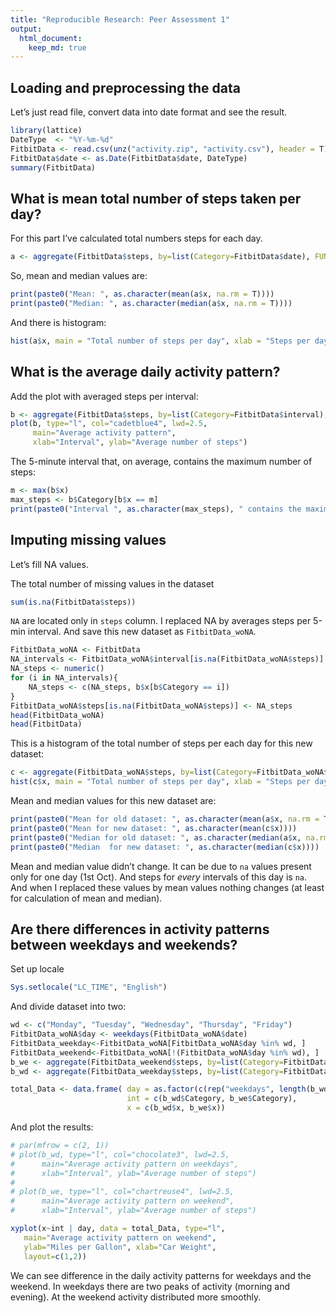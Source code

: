 ```yaml
---
title: "Reproducible Research: Peer Assessment 1"
output: 
  html_document:
    keep_md: true
---
```



## Loading and preprocessing the data

Let's just read file, convert data into date format and see the result.

```r
library(lattice)
DateType  <- "%Y-%m-%d"
FitbitData <- read.csv(unz("activity.zip", "activity.csv"), header = T)
FitbitData$date <- as.Date(FitbitData$date, DateType)
summary(FitbitData)
```


## What is mean total number of steps taken per day?

For this part I've calculated total numbers steps for each day.
```r
a <- aggregate(FitbitData$steps, by=list(Category=FitbitData$date), FUN=sum)
```
So, mean and median values are:
```r
print(paste0("Mean: ", as.character(mean(a$x, na.rm = T))))
print(paste0("Median: ", as.character(median(a$x, na.rm = T))))
```
And there is histogram:

```r
hist(a$x, main = "Total number of steps per day", xlab = "Steps per day", col = "cadetblue2")
```


## What is the average daily activity pattern?

Add the plot with averaged steps per interval:

```r
b <- aggregate(FitbitData$steps, by=list(Category=FitbitData$interval), FUN=mean, na.rm=TRUE)
plot(b, type="l", col="cadetblue4", lwd=2.5, 
     main="Average activity pattern", 
     xlab="Interval", ylab="Average number of steps")
```

The 5-minute interval that, on average, contains the maximum number of steps:

```r
m <- max(b$x)
max_steps <- b$Category[b$x == m]
print(paste0("Interval ", as.character(max_steps), " contains the maximum number of steps."))
```

## Imputing missing values
Let's fill NA values.

The total number of missing values in the dataset
```r
sum(is.na(FitbitData$steps))
```

```NA``` are located only in ```steps``` column. I replaced NA by averages steps per 5-min interval. And save this new dataset as ```FitbitData_woNA```.


```r
FitbitData_woNA <- FitbitData
NA_intervals <- FitbitData_woNA$interval[is.na(FitbitData_woNA$steps)]
NA_steps <- numeric()
for (i in NA_intervals){
    NA_steps <- c(NA_steps, b$x[b$Category == i])
}
FitbitData_woNA$steps[is.na(FitbitData_woNA$steps)] <- NA_steps
head(FitbitData_woNA)
head(FitbitData)

```
This is a histogram of the total number of steps per each day for this new dataset:

```r
c <- aggregate(FitbitData_woNA$steps, by=list(Category=FitbitData_woNA$date), FUN=sum)
hist(c$x, main = "Total number of steps per day", xlab = "Steps per day", col = "cadetblue2")
```

Mean and median values for this new dataset are:
```r
print(paste0("Mean for old dataset: ", as.character(mean(a$x, na.rm = T))))
print(paste0("Mean for new dataset: ", as.character(mean(c$x))))
print(paste0("Median for old dataset: ", as.character(median(a$x, na.rm = T))))
print(paste0("Median  for new dataset: ", as.character(median(c$x))))
```

Mean and median value didn't change. It can be due to ```na``` values present only for one day (1st Oct). And steps for *every* intervals of this day is ```na```. And when I replaced these values by mean values nothing changes (at least for calculation of mean and median).

## Are there differences in activity patterns between weekdays and weekends?

Set up locale
```r
Sys.setlocale("LC_TIME", "English")
```

And divide dataset into two:

```r
wd <- c("Monday", "Tuesday", "Wednesday", "Thursday", "Friday")
FitbitData_woNA$day <- weekdays(FitbitData_woNA$date)
FitbitData_weekday<-FitbitData_woNA[FitbitData_woNA$day %in% wd, ]
FitbitData_weekend<-FitbitData_woNA[!(FitbitData_woNA$day %in% wd), ]
b_we <- aggregate(FitbitData_weekend$steps, by=list(Category=FitbitData_weekend$interval), FUN=mean)
b_wd <- aggregate(FitbitData_weekday$steps, by=list(Category=FitbitData_weekday$interval), FUN=mean)

total_Data <- data.frame( day = as.factor(c(rep("weekdays", length(b_wd$x)), rep("weekend", length(b_we$x)))),
                          int = c(b_wd$Category, b_we$Category),
                          x = c(b_wd$x, b_we$x))

```

And plot the results:
```r
# par(mfrow = c(2, 1))
# plot(b_wd, type="l", col="chocolate3", lwd=2.5, 
#      main="Average activity pattern on weekdays", 
#      xlab="Interval", ylab="Average number of steps")
# 
# plot(b_we, type="l", col="chartreuse4", lwd=2.5, 
#      main="Average activity pattern on weekend", 
#      xlab="Interval", ylab="Average number of steps")
```
```r

xyplot(x~int | day, data = total_Data, type="l",
   main="Average activity pattern on weekend",
   ylab="Miles per Gallon", xlab="Car Weight",
   layout=c(1,2))

```


We can see difference in the daily activity patterns for weekdays and the weekend. 
In weekdays there are two peaks of activity (morning and evening). At the weekend
activity distributed more smoothly.
